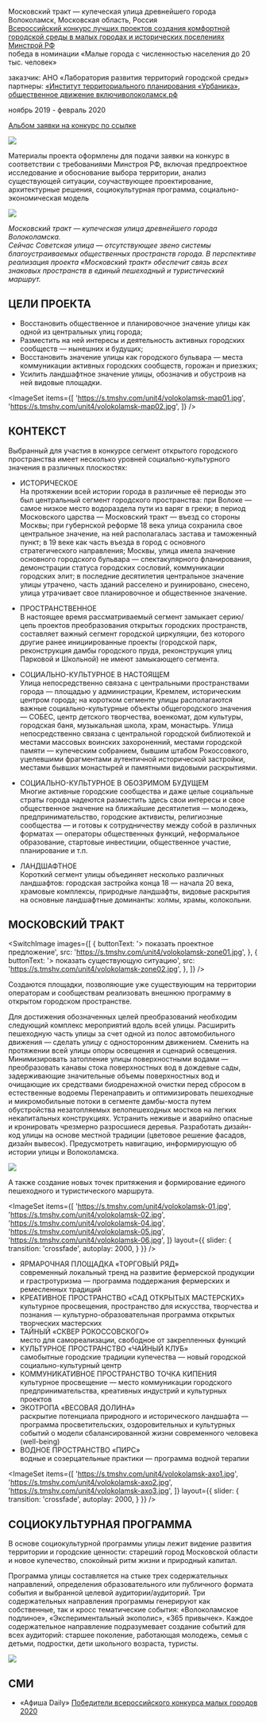 
<Title>MOSCOW TRACT : : VOLOKOLAMSK</Title>
<Meta
    title={'Volokolamsk::Moscow tract'}
    description={'Победитель всероссийского конкурса лучших проектов создания комфортной городской среды в малых городах и исторических поселениях в номинации «Малые города с численностью населения до 20 тыс. человек»'}
    image={'https://s.tmshv.com/unit4/volokolamsk-03.jpg'}
    url={'https://unit4.io/volokolamsk'}
/>

Московский тракт — купеческая улица древнейшего города<br/>
Волоколамск, Московская область, Россия<br/>
[Всероссийский конкурс лучших проектов создания комфортной городской среды в малых городах и исторических поселениях Минстрой РФ](https://konkurs.gorodsreda.ru/)<br/>
победа в номинации «Малые города с численностью населения до 20 тыс. человек»

заказчик: АНО «Лаборатория развития территорий городской среды»<br/>
партнеры: [«Институт территориального планирования «Урбаника»](http://urbanica.spb.ru/), [общественное движение включиволоколамск.рф](https://xn--80adaxjcbdcbmtbb2c3exf.xn--p1ai/)

ноябрь 2019 - февраль 2020

[Альбом заявки на конкурс по ссылке](https://issuu.com/unit4/docs/volokolamsk)<br/>

<Image src='https://s.tmshv.com/unit4/volokolamsk-album.jpg'/>

Материалы проекта оформлены для подачи заявки на конкурс в соответствии с требованиями Минстроя РФ, включая предпроектное исследование и обоснование выбора территории, анализ существующей ситуации, соучаствующее проектирование, архитектурные решения, социокультурная программа, социально-экономическая модель

<Image src='https://s.tmshv.com/unit4/volokolamsk-02.jpg'/>

_Московский тракт — купеческая улица древнейшего города Волоколамска. <br/>
Сейчас Советская улица — отсутствующее звено системы благоустраиваемых общественных пространств города. В перспективе реализация проекта «Московский тракт» обеспечит связь всех знаковых пространств в единый пешеходный и туристический маршрут._

## ЦЕЛИ ПРОЕКТА
- Восстановить общественное и планировочное значение улицы как одной из центральных улиц города;
- Разместить на ней интересы и деятельность активных городских сообществ — нынешних и будущих;
- Восстановить значение улицы как городского бульвара — места коммуникации активных городских сообществ, горожан и приезжих;
- Усилить ландшафтное значение улицы, обозначив и обустроив на ней видовые площадки.

<ImageSet
    items={[
        'https://s.tmshv.com/unit4/volokolamsk-map01.jpg',
        'https://s.tmshv.com/unit4/volokolamsk-map02.jpg',
    ]}
/>


## КОНТЕКСТ

Выбранный для участия в конкурсе сегмент открытого городского пространства имеет несколько уровней социально-культурного значения в различных плоскостях:

- ИСТОРИЧЕСКОЕ<br/>
На протяжении всей истории города в различные её периоды это был центральный сегмент городского пространства: при Волоке — самое низкое место водораздела пути из варяг в греки; в период Московского царства — Московский тракт — въезд со стороны Москвы; при губернской реформе 18 века улица сохранила свое центральное значение, на ней располагалась застава и таможенный пункт; в 19 веке как часть въезда в город с основного стратегического направления; Москвы, улица имела значение основного городского бульвара — спектакулярного фланирования, демонстрации статуса городских сословий, коммуникации городских элит; в последние десятилетия центральное значение улицы утрачено, часть зданий расселено и руинировано, снесено, улица утрачивает свое планировочное и общественное значение.

- ПРОСТРАНСТВЕННОЕ<br/>
В настоящее время рассматриваемый сегмент замыкает серию/цепь проектов преобразования открытых городских пространств, составляет важный сегмент городской циркуляции, без которого другие ранее инициированные проекты (городской парк, реконструкция дамбы городского пруда, реконструкция улиц Парковой и Школьной) не имеют замыкающего сегмента.

- СОЦИАЛЬНО-КУЛЬТУРНОЕ В НАСТОЯЩЕМ<br/>
Улица непосредственно связана с центральными пространствами города — площадью
у администрации, Кремлем, историческим центром города; на коротком сегменте улицы
располагаются важные социально-культурные объекты общегородского значения — СОБЕС,
центр детского творчества, военкомат, дом культуры, городская баня, музыкальная школа, храм, монастырь. Улица непосредственно связана с центральной городской библиотекой и местами массовых воинских захороненний, местами городской памяти — купеческим собранием, бывшим штабом Рокоссовкого, уцелевшими фрагментами аутентичной исторической застройки, местами бывших монастырей и памятными видовыми раскрытиями.

- СОЦИАЛЬНО-КУЛЬТУРНОЕ В ОБОЗРИМОМ БУДУЩЕМ<br/>
Многие активные городские сообщества и даже целые социальные страты города надеются разместить здесь свои интересы и свое общественное значение на ближайшие десятилетия — молодежь, предпринимательство, городские активисты, религиозные сообщества — и готовы к сотрудничеству между собой в различных форматах — операторы общественных функций, неформальное образование, стартовые инвестиции, общественное
участие, планирование и т.п.

- ЛАНДШАФТНОЕ<br/>
Короткий сегмент улицы объединяет несколько различных ландшафтов: городская застройка конца 18 — начала
20 века, храмовые комплексы, природные ландшафты, видовые раскрытия на основные ландшафтные доминанты: холмы, храмы, колокольни.


## МОСКОВСКИЙ ТРАКТ

<SwitchImage
    images={[
        {
            buttonText: '> показать проектное предложение',
            src:  'https://s.tmshv.com/unit4/volokolamsk-zone01.jpg',
        },
        {
            buttonText: '> показать существующую ситуацию',
            src:  'https://s.tmshv.com/unit4/volokolamsk-zone02.jpg',
        },
    ]}
/>



Создаются площадки, позволяющие уже существующим на территории операторам и сообществам реализовать внешнюю программу в открытом городском пространстве.

Для достижения обозначенных целей преобразований необходим следующий комплекс мероприятий вдоль всей улицы. Расширить пешеходную часть улицы за счет одной из полос автомобильного движения — сделать улицу с односторонним движением. Сменить на протяжении всей улицы опоры освещения и сценарий освещения. Минимизировать затопление улицы поверхностными водами — преобразовать канавы стока поверхностных вод в дождевые сады, задерживающие значительные объемы поверхностных вод и очищающие их средствами биодренажной очистки перед сбросом в естественные водоемы Перенаправить и оптимизировать пешеходные и микромобильные потоки в сегменте дамбы-моста путем обустройства незатопляемых велопешеходных мостков на легких некапитальных конструкциях. Устранить неживые и аварийно опасные и кронировать чрезмерно разросшиеся деревья. Разработать дизайн-код улицы на основе местной традиции (цветовое решение фасадов, дизайн вывесок). Предусмотреть навигацию, информирующую об истории улицы и Волоколамска.


<Image src='https://s.tmshv.com/unit4/volokolamsk-plan.jpg'/>

А также создание новых точек притяжения и формирование единого пешеходного и туристического маршрута.

<ImageSet
    items={[
        'https://s.tmshv.com/unit4/volokolamsk-01.jpg',
        'https://s.tmshv.com/unit4/volokolamsk-02.jpg',
        'https://s.tmshv.com/unit4/volokolamsk-04.jpg',
        'https://s.tmshv.com/unit4/volokolamsk-05.jpg',
        'https://s.tmshv.com/unit4/volokolamsk-06.jpg',
    ]}
    layout={{
        slider: {
            transition: 'crossfade',
            autoplay: 2000,
        }
    }}
/>

- ЯРМАРОЧНАЯ ПЛОЩАДКА «ТОРГОВЫЙ РЯД»<br/>
современный локальный тренд на развитие фермерской продукции и грастротуризма — программа поддержания фермерских и ремесленных традиций
- КРЕАТИВНОЕ ПРОСТРАНСТВО «САД ОТКРЫТЫХ МАСТЕРСКИХ»<br/>
культурное просвещения, пространство для искусства, творчества и познания — культурно-образовательная программа открытых творческих мастерских
- ТАЙНЫЙ «СКВЕР РОКОССОВСКОГО»<br/>
место для самореализации, свободное от закрепленных функций
- КУЛЬТУРНОЕ ПРОСТРАНСТВО «ЧАЙНЫЙ КЛУБ»<br/>
самобытные городские традиции купечества — новый городской социально-культурный центр
- КОММУНИКАТИВНОЕ ПРОСТРАНСТВО ТОЧКА КИПЕНИЯ<br/>
культурное просвещение — место коммуникации городского предпринимательства, креативных индустрий и культурных проектов
- ЭКОТРОПА «ВЕСОВАЯ ДОЛИНА»<br/>
раскрытие потенциала природного и исторического ландшафта — программа просветительских, оздоровительных и культурных событий о модели сбалансированной жизни современного человека (well-being)
- ВОДНОЕ ПРОСТРАНСТВО «ПИРС»<br/>
водные и созерцательные практики — программа водной терапии

<ImageSet
    items={[
        'https://s.tmshv.com/unit4/volokolamsk-axo1.jpg',
        'https://s.tmshv.com/unit4/volokolamsk-axo2.jpg',
        'https://s.tmshv.com/unit4/volokolamsk-axo3.jpg',
    ]}
    layout={{
        slider: {
            transition: 'crossfade',
            autoplay: 2000,
        }
    }}
/>


## СОЦИОКУЛЬТУРНАЯ ПРОГРАММА
В основе социокультурной программы улицы лежит видение развития территории и городские ценности: стареший город Московской области и новое купечество, спокойный ритм жизни и природный капитал.

Программа улицы составляется на стыке трех содержательных направлений, определения образовательного или публичного формата события и выбранной целевой аудитории/аудиторий. Три содержательных направления программы генерируют как собственные, так и кросс тематические события: «Волоколамское подлиное», «Экспериментальный экополис», «365 привычек». Каждое содержательное направление подразумевает создание событий для всех аудиторий: старшее поколение, работающая молодежь, семья с детьми, подростки, дети школьного возраста, туристы.

<Image src='https://s.tmshv.com/unit4/volokolamsk-03.jpg'/>

## СМИ

- «Афиша Daily» [Победители всероссийского конкурса малых городов 2020](https://daily.afisha.ru/cities/14757-posmotrite-kakimi-neveroyatnymi-mogut-byt-malenkie-goroda/)